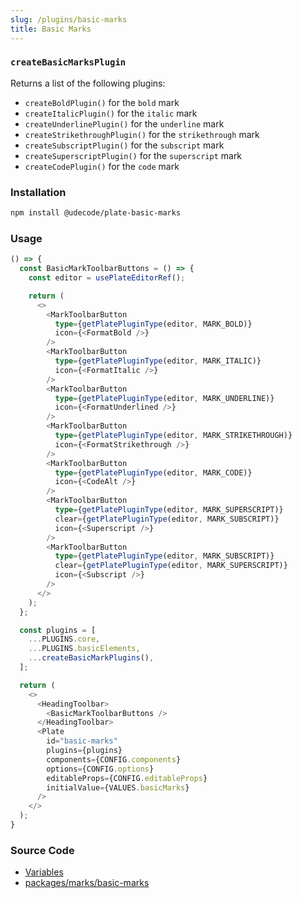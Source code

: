 ```yaml
---
slug: /plugins/basic-marks
title: Basic Marks
---
```


### `createBasicMarksPlugin`

Returns a list of the following plugins:
- `createBoldPlugin()` for the `bold` mark
- `createItalicPlugin()` for the `italic` mark
- `createUnderlinePlugin()` for the `underline` mark
- `createStrikethroughPlugin()` for the `strikethrough` mark
- `createSubscriptPlugin()` for the `subscript` mark
- `createSuperscriptPlugin()` for the `superscript` mark
- `createCodePlugin()` for the `code` mark

### Installation

```bash npm2yarn
npm install @udecode/plate-basic-marks
```

### Usage

```ts live
() => {
  const BasicMarkToolbarButtons = () => {
    const editor = usePlateEditorRef();

    return (
      <>
        <MarkToolbarButton
          type={getPlatePluginType(editor, MARK_BOLD)}
          icon={<FormatBold />}
        />
        <MarkToolbarButton
          type={getPlatePluginType(editor, MARK_ITALIC)}
          icon={<FormatItalic />}
        />
        <MarkToolbarButton
          type={getPlatePluginType(editor, MARK_UNDERLINE)}
          icon={<FormatUnderlined />}
        />
        <MarkToolbarButton
          type={getPlatePluginType(editor, MARK_STRIKETHROUGH)}
          icon={<FormatStrikethrough />}
        />
        <MarkToolbarButton
          type={getPlatePluginType(editor, MARK_CODE)}
          icon={<CodeAlt />}
        />
        <MarkToolbarButton
          type={getPlatePluginType(editor, MARK_SUPERSCRIPT)}
          clear={getPlatePluginType(editor, MARK_SUBSCRIPT)}
          icon={<Superscript />}
        />
        <MarkToolbarButton
          type={getPlatePluginType(editor, MARK_SUBSCRIPT)}
          clear={getPlatePluginType(editor, MARK_SUPERSCRIPT)}
          icon={<Subscript />}
        />
      </>
    );
  };

  const plugins = [
    ...PLUGINS.core,
    ...PLUGINS.basicElements,
    ...createBasicMarkPlugins(),
  ];

  return (
    <>
      <HeadingToolbar>
        <BasicMarkToolbarButtons />
      </HeadingToolbar>
      <Plate
        id="basic-marks"
        plugins={plugins}
        components={CONFIG.components}
        options={CONFIG.options}
        editableProps={CONFIG.editableProps}
        initialValue={VALUES.basicMarks}
      />
    </>
  );
}
```

### Source Code

- [Variables](https://github.com/udecode/plate/blob/main/docs/src/live/live.tsx)
- [packages/marks/basic-marks](https://github.com/udecode/plate/tree/main/packages/marks/basic-marks/src)
